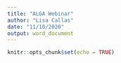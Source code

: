 ---
title: "ALGA Webinar"
author: "Lisa Callas"
date: "11/10/2020"
output: word_document
---

```{r setup, include=FALSE}
knitr::opts_chunk$set(echo = TRUE)
```

